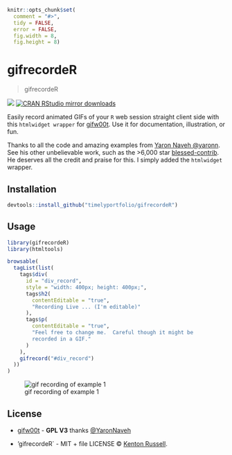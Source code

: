 
```r
knitr::opts_chunk$set(
  comment = "#>",
  tidy = FALSE,
  error = FALSE,
  fig.width = 8,
  fig.height = 8)
```

# gifrecordeR

> gifrecordeR

[![](http://www.r-pkg.org/badges/version/gifrecordeR)](http://www.r-pkg.org/pkg/gifrecordeR)
[![CRAN RStudio mirror downloads](http://cranlogs.r-pkg.org/badges/gifrecordeR)](http://www.r-pkg.org/pkg/gifrecordeR)


Easily record animated GIFs of your `R` web session straight client side with this `htmlwidget wrapper` for [gifw00t](https://github.com/yaronn/gifw00t).  Use it for documentation, illustration, or fun.

Thanks to all the code and amazing examples from [Yaron Naveh \@yaronn](https://twitter.com/YaronNaveh).  See his other unbelievable work, such as the >6,000 star [blessed-contrib](https://github.com/yaronn/blessed-contrib).  He deserves all the credit and praise for this.  I simply added the `htmlwidget` wrapper.

## Installation

```r
devtools::install_github("timelyportfolio/gifrecordeR")
```

## Usage

```r
library(gifrecordeR)
library(htmltools)

browsable(
  tagList(list(
    tags$div(
      id = "div_record",
      style = "width: 400px; height: 400px;",
      tags$h2(
        contentEditable = "true",
        "Recording Live ... (I'm editable)"
      ),
      tags$p(
        contentEditable = "true",
        "Feel free to change me.  Careful though it might be
        recorded in a GIF."
      )
    ),
    gifrecord("#div_record")
  ))
)
```

![gif recording of example 1](example1.gif)


## License

- [gifw00t](https://github.com/yaronn/gifw00t) - **GPL V3** thanks [\@YaronNaveh](http://twitter.com/YaronNaveh)

- 'gifrecordeR` - MIT + file LICENSE © [Kenton Russell](https://github.com/).
